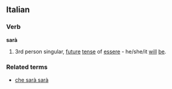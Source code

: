 ==Italian==
===Verb===
'''sarà'''
# 3rd person singular, [[future]] [[tense]] of [[essere]] - he/she/it [[will]] [[be]].
===Related terms===
* [[che sarà sarà]]